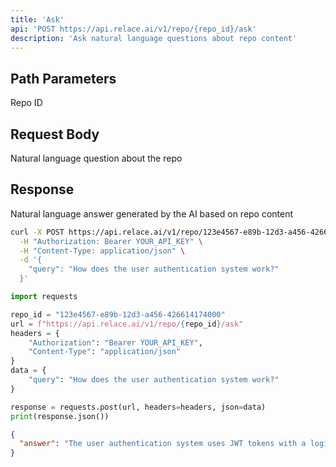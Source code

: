 ```yaml
---
title: 'Ask'
api: 'POST https://api.relace.ai/v1/repo/{repo_id}/ask'
description: 'Ask natural language questions about repo content'
---
```


## Path Parameters

<ParamField path="repo_id" type="string" required>
  Repo ID
</ParamField>

## Request Body

<ParamField body="query" type="string" required>
  Natural language question about the repo
</ParamField>

## Response

<ResponseField name="answer" type="string">
  Natural language answer generated by the AI based on repo content
</ResponseField>


<RequestExample>

```bash cURL
curl -X POST https://api.relace.ai/v1/repo/123e4567-e89b-12d3-a456-426614174000/ask \
  -H "Authorization: Bearer YOUR_API_KEY" \
  -H "Content-Type: application/json" \
  -d '{
    "query": "How does the user authentication system work?"
  }'
```

```python Python
import requests

repo_id = "123e4567-e89b-12d3-a456-426614174000"
url = f"https://api.relace.ai/v1/repo/{repo_id}/ask"
headers = {
    "Authorization": "Bearer YOUR_API_KEY",
    "Content-Type": "application/json"
}
data = {
    "query": "How does the user authentication system work?"
}

response = requests.post(url, headers=headers, json=data)
print(response.json())
```

</RequestExample>

<ResponseExample>

```json Response
{
  "answer": "The user authentication system uses JWT tokens with a login endpoint at /api/auth/login. Users provide credentials which are validated against the database using bcrypt for password hashing. Successful logins receive a signed JWT token that expires after 24 hours. The system also includes middleware to verify tokens on protected routes and handles refresh tokens for extended sessions."
}
```

</ResponseExample>
